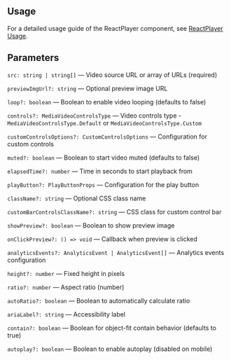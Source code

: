 

<Meta of={ReactPlayerStories} />
<StoryTemplate>

## Usage

For a detailed usage guide of the ReactPlayer component, see [ReactPlayer Usage](https://github.com/gravity-ui/page-constructor/blob/main/memory-bank/usage/reactPlayer.md).

## Parameters

`src: string | string[]` — Video source URL or array of URLs (required)

`previewImgUrl?: string` — Optional preview image URL

`loop?: boolean` — Boolean to enable video looping (defaults to false)

`controls?: MediaVideoControlsType` — Video controls type - `MediaVideoControlsType.Default` or `MediaVideoControlsType.Custom`

`customControlsOptions?: CustomControlsOptions` — Configuration for custom controls

`muted?: boolean` — Boolean to start video muted (defaults to false)

`elapsedTime?: number` — Time in seconds to start playback from

`playButton?: PlayButtonProps` — Configuration for the play button

`className?: string` — Optional CSS class name

`customBarControlsClassName?: string` — CSS class for custom control bar

`showPreview?: boolean` — Boolean to show preview image

`onClickPreview?: () => void` — Callback when preview is clicked

`analyticsEvents?: AnalyticsEvent | AnalyticsEvent[]` — Analytics events configuration

`height?: number` — Fixed height in pixels

`ratio?: number` — Aspect ratio (number)

`autoRatio?: boolean` — Boolean to automatically calculate ratio

`ariaLabel?: string` — Accessibility label

`contain?: boolean` — Boolean for object-fit contain behavior (defaults to true)

`autoplay?: boolean` — Boolean to enable autoplay (disabled on mobile)

</StoryTemplate>
